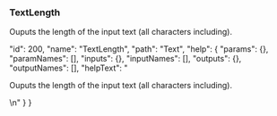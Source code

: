 ### TextLength

Ouputs the length of the input text (all characters including).










  "id": 200,
  "name": "TextLength",
  "path": "Text",
  "help": {
    "params": {},
    "paramNames": [],
    "inputs": {},
    "inputNames": [],
    "outputs": {},
    "outputNames": [],
    "helpText": "<p>Ouputs the length of the input text (all characters including).</p>\n"
  }
}